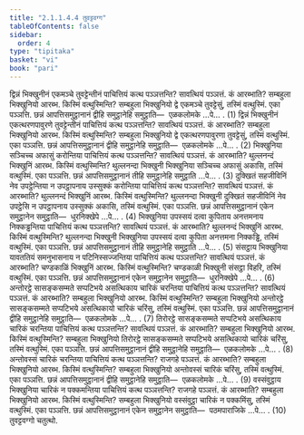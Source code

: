 ```yaml
---
title: "2.1.1.4.4 तुवट्टवग्ग"
tableOfContents: false
sidebar:
  order: 4
type: "tipitaka"
basket: "vi"
book: "pari"
---
```



<DynamicBreadcrumb />

<Division number="221" book="pari">

<Paragraph number="751" book="pari">
द्विन्नं भिक्खुनीनं एकमञ्चे तुवट्टेन्तीनं पाचित्तियं कत्थ पञ्ञत्तन्ति? सावत्थियं पञ्ञत्तं. कं आरब्भाति? सम्बहुला भिक्खुनियो आरब्भ. किस्मिं वत्थुस्मिन्ति? सम्बहुला भिक्खुनियो द्वे एकमञ्चे तुवट्टेसुं, तस्मिं वत्थुस्मिं. एका पञ्ञत्ति. छन्नं आपत्तिसमुट्ठानानं द्वीहि समुट्ठानेहि समुट्ठाति—  एळकलोमके …पे… . (1)
</Paragraph>

<Paragraph number="752" book="pari">
द्विन्नं भिक्खुनीनं एकत्थरणपावुरणे तुवट्टेन्तीनं पाचित्तियं कत्थ पञ्ञत्तन्ति? सावत्थियं पञ्ञत्तं. कं आरब्भाति? सम्बहुला भिक्खुनियो आरब्भ. किस्मिं वत्थुस्मिन्ति? सम्बहुला भिक्खुनियो द्वे एकत्थरणपावुरणा तुवट्टेसुं, तस्मिं वत्थुस्मिं. एका पञ्ञत्ति. छन्नं आपत्तिसमुट्ठानानं द्वीहि समुट्ठानेहि समुट्ठाति—  एळकलोमके …पे… . (2)
</Paragraph>

<Paragraph number="753" book="pari">
भिक्खुनिया सञ्चिच्च अफासुं करोन्तिया पाचित्तियं कत्थ पञ्ञत्तन्ति? सावत्थियं पञ्ञत्तं. कं आरब्भाति? थुल्लनन्दं भिक्खुनिं आरब्भ. किस्मिं वत्थुस्मिन्ति? थुल्लनन्दा भिक्खुनी भिक्खुनिया सञ्चिच्च अफासुं अकासि, तस्मिं वत्थुस्मिं. एका पञ्ञत्ति. छन्नं आपत्तिसमुट्ठानानं तीहि समुट्ठानेहि समुट्ठाति …पे… . (3)
</Paragraph>

<Paragraph number="754" book="pari">
दुक्खितं सहजीविनिं नेव उपट्ठेन्तिया न उपट्ठापनाय उस्सुक्कं करोन्तिया पाचित्तियं कत्थ पञ्ञत्तन्ति? सावत्थियं पञ्ञत्तं. कं आरब्भाति? थुल्लनन्दं भिक्खुनिं आरब्भ. किस्मिं वत्थुस्मिन्ति? थुल्लनन्दा भिक्खुनी दुक्खितं सहजीविनिं नेव उपट्ठेसि न उपट्ठापनाय उस्सुक्कं अकासि, तस्मिं वत्थुस्मिं. एका पञ्ञत्ति. छन्नं आपत्तिसमुट्ठानानं एकेन समुट्ठानेन समुट्ठाति—  धुरनिक्खेपे …पे… . (4)
</Paragraph>

<Paragraph number="755" book="pari">
भिक्खुनिया उपस्सयं दत्वा कुपिताय अनत्तमनाय निक्कड्ढन्तिया पाचित्तियं कत्थ पञ्ञत्तन्ति? सावत्थियं पञ्ञत्तं. कं आरब्भाति? थुल्लनन्दं भिक्खुनिं आरब्भ. किस्मिं वत्थुस्मिन्ति? थुल्लनन्दा भिक्खुनी भिक्खुनिया उपस्सयं दत्वा कुपिता अनत्तमना निक्कड्ढि, तस्मिं वत्थुस्मिं. एका पञ्ञत्ति. छन्नं आपत्तिसमुट्ठानानं तीहि समुट्ठानेहि समुट्ठाति …पे… . (5)
</Paragraph>

<Paragraph number="756" book="pari">
संसट्ठाय भिक्खुनिया यावततियं समनुभासनाय न पटिनिस्सज्जन्तिया पाचित्तियं कत्थ पञ्ञत्तन्ति? सावत्थियं पञ्ञत्तं. कं आरब्भाति? चण्डकाळिं भिक्खुनिं आरब्भ. किस्मिं वत्थुस्मिन्ति? चण्डकाळी भिक्खुनी संसट्ठा विहरि, तस्मिं वत्थुस्मिं. एका पञ्ञत्ति. छन्नं आपत्तिसमुट्ठानानं एकेन समुट्ठानेन समुट्ठाति—  धुरनिक्खेपे …पे… . (6)
</Paragraph>

<Paragraph number="757" book="pari">
अन्तोरट्ठे सासङ्कसम्मते सप्पटिभये असत्थिकाय चारिकं चरन्तिया पाचित्तियं कत्थ पञ्ञत्तन्ति? सावत्थियं पञ्ञत्तं. कं आरब्भाति? सम्बहुला भिक्खुनियो आरब्भ. किस्मिं वत्थुस्मिन्ति? सम्बहुला भिक्खुनियो अन्तोरट्ठे सासङ्कसम्मते सप्पटिभये असत्थिकायो चारिकं चरिंसु, तस्मिं वत्थुस्मिं. एका पञ्ञत्ति. छन्नं आपत्तिसमुट्ठानानं द्वीहि समुट्ठानेहि समुट्ठाति—  एळकलोमके …पे… . (7)
</Paragraph>

<Paragraph number="758" book="pari">
तिरोरट्ठे सासङ्कसम्मते सप्पटिभये असत्थिकाय चारिकं चरन्तिया पाचित्तियं कत्थ पञ्ञत्तन्ति? सावत्थियं पञ्ञत्तं. कं आरब्भाति? सम्बहुला भिक्खुनियो आरब्भ. किस्मिं वत्थुस्मिन्ति? सम्बहुला भिक्खुनियो तिरोरट्ठे सासङ्कसम्मते सप्पटिभये असत्थिकायो चारिकं चरिंसु, तस्मिं वत्थुस्मिं. एका पञ्ञत्ति. छन्नं आपत्तिसमुट्ठानानं द्वीहि समुट्ठानेहि समुट्ठाति—  एळकलोमके …पे… . (8)
</Paragraph>

<Paragraph number="759" book="pari">
अन्तोवस्सं चारिकं चरन्तिया पाचित्तियं कत्थ पञ्ञत्तन्ति? राजगहे पञ्ञत्तं. कं आरब्भाति? सम्बहुला भिक्खुनियो आरब्भ. किस्मिं वत्थुस्मिन्ति? सम्बहुला भिक्खुनियो अन्तोवस्सं चारिकं चरिंसु, तस्मिं वत्थुस्मिं. एका पञ्ञत्ति. छन्नं आपत्तिसमुट्ठानानं द्वीहि समुट्ठानेहि समुट्ठाति—  एळकलोमके …पे… . (9)
</Paragraph>

<Paragraph number="760" book="pari">
वस्संवुट्ठाय भिक्खुनिया चारिकं न पक्कमन्तिया पाचित्तियं कत्थ पञ्ञत्तन्ति? राजगहे पञ्ञत्तं. कं आरब्भाति? सम्बहुला भिक्खुनियो आरब्भ. किस्मिं वत्थुस्मिन्ति? सम्बहुला भिक्खुनियो वस्संवुट्ठा चारिकं न पक्कमिंसु, तस्मिं वत्थुस्मिं. एका पञ्ञत्ति. छन्नं आपत्तिसमुट्ठानानं एकेन समुट्ठानेन समुट्ठाति—  पठमपाराजिके …पे… . (10)

</Paragraph>
</Division>

<Paragraph number="761" type="center" book="pari">
तुवट्टवग्गो चतुत्थो.
</Paragraph>